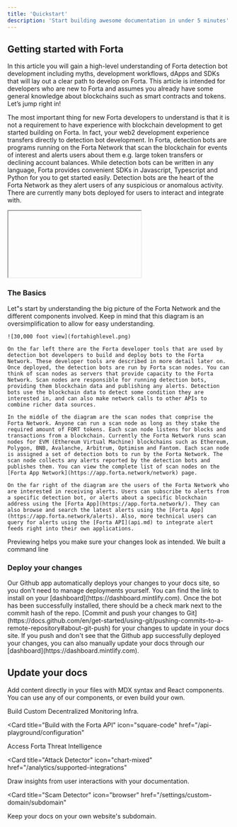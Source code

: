 ```yaml
---
title: 'Quickstart'
description: 'Start building awesome documentation in under 5 minutes'
---
```


## Getting started with Forta

In this article you will gain a high-level understanding of Forta detection bot development including myths, development workflows, dApps and SDKs that will lay out a clear path to develop on Forta. This article is intended for developers who are new to Forta and assumes you already have some general knowledge about blockchains such as smart contracts and tokens. Let’s jump right in!

The most important thing for new Forta developers to understand is that it is not a requirement to have experience with blockchain development to get started building on Forta. In fact, your web2 development experience transfers directly to detection bot development. In Forta, detection bots are programs running on the Forta Network that scan the blockchain for events of interest and alerts users about them e.g. large token transfers or declining account balances. While detection bots can be written in any language, Forta provides convenient SDKs in Javascript, Typescript and Python for you to get started easily. Detection bots are the heart of the Forta Network as they alert users of any suspicious or anomalous activity. There are currently many bots deployed for users to interact and integrate with.


<iframe>

const Box = ({ icon: Icon, label, color, active }) => (
  <div className={`flex flex-col items-center justify-center p-4 ${active ? color : 'bg-gray-100'} rounded-lg shadow-md w-40 h-36 transition-colors duration-300`}>
    <Icon className={`w-10 h-10 ${active ? 'text-white' : 'text-gray-600'} mb-2`} />
    <span className={`text-xs text-center font-semibold ${active ? 'text-white' : 'text-gray-800'}`}>{label}</span>
  </div>
);

const Arrow = ({ active }) => (
  <div className={`flex-1 flex items-center justify-center`}>
    <div className={`h-1 w-12 ${active ? 'bg-blue-400' : 'bg-gray-200'} transition-colors duration-300`}></div>
  </div>
);

  const [step, setStep] = useState(0);

  useEffect(() => {
    const interval = setInterval(() => {
      setStep((prevStep) => (prevStep + 1) % 6);
    }, 2000);
    return () => clearInterval(interval);
  }, []);

  return (
    <div className="bg-white p-8 rounded-xl shadow-2xl max-w-5xl mx-auto">
      <h2 className="text-2xl font-bold text-center mb-8">Forta ML Detection and Protocol Protection Flow</h2>
      <div className="flex flex-col items-center space-y-8">
        <div className="flex justify-center items-center gap-4">
          <Box icon={Code} label="Contract Deployment" color="bg-green-500" active={step >= 0} />
          <Arrow active={step >= 0} />
          <Box icon={Brain} label="Forta ML Model" color="bg-purple-500" active={step >= 1} />
          <Arrow active={step >= 1} />
          <Box icon={AlertTriangle} label="Detect Malicious Opcode" color="bg-yellow-500" active={step >= 2} />
        </div>
        <div className="flex justify-center items-center gap-4">
          <Box icon={Shield} label="Forta Alert" color="bg-red-500" active={step >= 3} />
          <Arrow active={step >= 3} />
          <Box icon={Database} label="Forta API" color="bg-blue-500" active={step >= 4} />
          <Arrow active={step >= 4} />
          <Box icon={Pause} label="Protocol Auto-Pause" color="bg-orange-500" active={step >= 5} />
        </div>
      </div>
      {step === 5 && (
        <div className="mt-8 text-center">
          <div className="inline-flex items-center px-4 py-2 bg-green-100 border border-green-400 rounded-full">
            <CheckCircle className="w-5 h-5 text-green-600 mr-2" />
            <span className="text-green-700 font-semibold">Potential hack prevented!</span>
          </div>
        </div>
      )}
    </div>
  );
}



</iframe>


### The Basics

<AccordionGroup>
  <Accordion icon="github" title="Understanding the big picture">
    Let"s start by understanding the big picture of the Forta Network and the different components involved. Keep in mind that this diagram is an oversimplification to allow for easy understanding.

    ![30,000 foot view](fortahighlevel.png)

    On the far left there are the Forta developer tools that are used by detection bot developers to build and deploy bots to the Forta Network. These developer tools are described in more detail later on. Once deployed, the detection bots are run by Forta scan nodes. You can think of scan nodes as servers that provide capacity to the Forta Network. Scan nodes are responsible for running detection bots, providing them blockchain data and publishing any alerts. Detection bots use the blockchain data to detect some condition they are interested in, and can also make network calls to other APIs to combine richer data sources.

    In the middle of the diagram are the scan nodes that comprise the Forta Network. Anyone can run a scan node as long as they stake the required amount of FORT tokens. Each scan node listens for blocks and transactions from a blockchain. Currently the Forta Network runs scan nodes for EVM (Ethereum Virtual Machine) blockchains such as Ethereum, Polygon, BNB, Avalanche, Arbitrum, Optimism and Fantom. Each scan node is assigned a set of detection bots to run by the Forta Network. The scan node collects any alerts reported by the detection bots and publishes them. You can view the complete list of scan nodes on the [Forta App Network](https://app.forta.network/network) page.

    On the far right of the diagram are the users of the Forta Network who are interested in receiving alerts. Users can subscribe to alerts from a specific detection bot, or alerts about a specific blockchain address using the [Forta App](https://app.forta.network/). They can also browse and search the latest alerts using the [Forta App](https://app.forta.network/alerts). Also, more technical users can query for alerts using the [Forta API](api.md) to integrate alert feeds right into their own applications.
  </Accordion>

  <Accordion icon="rectangle-terminal" title="So how does Forta work?">
    Previewing helps you make sure your changes look as intended. We built a
    command line
  </Accordion>
</AccordionGroup>

### Deploy your changes

<AccordionGroup>

<Accordion icon="message-bot" title="Install our Github app">
  Our Github app automatically deploys your changes to your docs site, so you
  don't need to manage deployments yourself. You can find the link to install on
  your [dashboard](https://dashboard.mintlify.com). Once the bot has been
  successfully installed, there should be a check mark next to the commit hash
  of the repo.
</Accordion>
<Accordion icon="rocket" title="Push your changes">
  [Commit and push your changes to
  Git](https://docs.github.com/en/get-started/using-git/pushing-commits-to-a-remote-repository#about-git-push)
  for your changes to update in your docs site. If you push and don't see that
  the Github app successfully deployed your changes, you can also manually
  update your docs through our [dashboard](https://dashboard.mintlify.com).
</Accordion>

</AccordionGroup>

## Update your docs

Add content directly in your files with MDX syntax and React components. You can use any of our components, or even build your own.

<CardGroup>

<Card title="Build on Forta" icon="paintbrush" href="/settings/global">
  Build Custom Decentralized Monitoring Infra.
</Card>

<Card
  title="Build with the Forta API"
  icon="square-code"
  href="/api-playground/configuration"
>
  Access Forta Threat Intelligence
</Card>

<Card
  title="Attack Detector"
  icon="chart-mixed"
  href="/analytics/supported-integrations"
>
  Draw insights from user interactions with your documentation.
</Card>

<Card
  title="Scam Detector"
  icon="browser"
  href="/settings/custom-domain/subdomain"
>
  Keep your docs on your own website's subdomain.
</Card>

</CardGroup>
